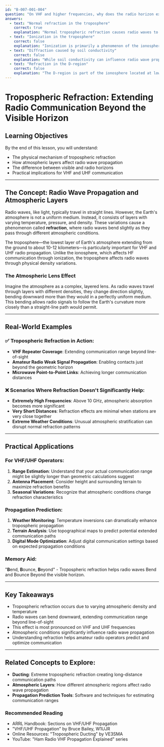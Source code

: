 ```yaml
---
id: "B-007-001-004"
question: "On VHF and higher frequencies, why does the radio horizon extend beyond the visible horizon?"
answers:
  - text: "Normal refraction in the troposphere"
    correct: true
    explanation: "Normal tropospheric refraction causes radio waves to bend slightly downward as they travel through atmospheric layers with varying density and temperature. This bending allows radio signals to follow the Earth's curvature more closely than line-of-sight transmission would permit, effectively extending the radio horizon beyond what would be possible with direct, straight-line propagation. The gradual change in atmospheric density acts like a lens, curving the radio waves and enabling communication over greater distances."
  - text: "Ionization in the troposphere"
    correct: false
    explanation: "Ionization is primarily a phenomenon of the ionosphere at higher altitudes, not the troposphere. While ionization can significantly affect high-frequency (HF) radio propagation, it does not play a significant role in VHF and higher frequency tropospheric radio wave propagation. The troposphere's refraction is a result of physical density and temperature variations, not ionization."
  - text: "Diffraction caused by soil conductivity"
    correct: false
    explanation: "While soil conductivity can influence radio wave propagation at some frequencies, it does not cause the extended radio horizon observed in VHF and higher frequency bands. Diffraction is a different phenomenon where waves bend around obstacles, but the extended radio horizon is primarily caused by atmospheric refraction, not ground-based effects."
  - text: "Refraction in the D-region"
    correct: false
    explanation: "The D-region is part of the ionosphere located at lower altitudes and primarily affects high-frequency (HF) radio waves through absorption, not refraction. For VHF and higher frequencies, tropospheric refraction is the primary mechanism extending the radio horizon, not ionospheric processes in the D-region."
---
```


# Tropospheric Refraction: Extending Radio Communication Beyond the Visible Horizon

## Learning Objectives
By the end of this lesson, you will understand:
- The physical mechanism of tropospheric refraction
- How atmospheric layers affect radio wave propagation
- The difference between visible and radio horizons
- Practical implications for VHF and UHF communication

---

## The Concept: Radio Wave Propagation and Atmospheric Layers

Radio waves, like light, typically travel in straight lines. However, the Earth's atmosphere is not a uniform medium. Instead, it consists of layers with varying temperature, pressure, and density. These variations cause a phenomenon called **refraction**, where radio waves bend slightly as they pass through different atmospheric conditions.

The troposphere—the lowest layer of Earth's atmosphere extending from the ground to about 10-12 kilometers—is particularly important for VHF and UHF radio propagation. Unlike the ionosphere, which affects HF communication through ionization, the troposphere affects radio waves through physical density variations.

### The Atmospheric Lens Effect

Imagine the atmosphere as a complex, layered lens. As radio waves travel through layers with different densities, they change direction slightly, bending downward more than they would in a perfectly uniform medium. This bending allows radio signals to follow the Earth's curvature more closely than a straight-line path would permit.

---

## Real-World Examples

### ✅ Tropospheric Refraction in Action:
- **VHF Repeater Coverage**: Extending communication range beyond line-of-sight
- **Amateur Radio Weak Signal Propagation**: Enabling contacts just beyond the geometric horizon
- **Microwave Point-to-Point Links**: Achieving longer communication distances

### ❌ Scenarios Where Refraction Doesn't Significantly Help:
- **Extremely High Frequencies**: Above 10 GHz, atmospheric absorption becomes more significant
- **Very Short Distances**: Refraction effects are minimal when stations are very close together
- **Extreme Weather Conditions**: Unusual atmospheric stratification can disrupt normal refraction patterns

---

## Practical Applications

### For VHF/UHF Operators:
1. **Range Estimation**: Understand that your actual communication range might be slightly longer than geometric calculations suggest
2. **Antenna Placement**: Consider height and surrounding terrain to maximize refraction benefits
3. **Seasonal Variations**: Recognize that atmospheric conditions change refraction characteristics

### Propagation Prediction:
1. **Weather Monitoring**: Temperature inversions can dramatically enhance tropospheric propagation
2. **Terrain Analysis**: Use topographical maps to predict potential extended communication paths
3. **Digital Mode Optimization**: Adjust digital communication settings based on expected propagation conditions

### Memory Aid:
"**B**end, **B**ounce, **B**eyond" - Tropospheric refraction helps radio waves Bend and Bounce Beyond the visible horizon.

---

## Key Takeaways

- Tropospheric refraction occurs due to varying atmospheric density and temperature
- Radio waves can bend downward, extending communication range beyond line-of-sight
- This effect is most pronounced on VHF and UHF frequencies
- Atmospheric conditions significantly influence radio wave propagation
- Understanding refraction helps amateur radio operators predict and optimize communication

---

## Related Concepts to Explore:
- **Ducting**: Extreme tropospheric refraction creating long-distance communication paths
- **Atmospheric Layers**: How different atmospheric regions affect radio wave propagation
- **Propagation Prediction Tools**: Software and techniques for estimating communication ranges

### Recommended Reading
- ARRL Handbook: Sections on VHF/UHF Propagation
- "VHF/UHF Propagation" by Bruce Bailey, W1UJR
- Online Resources: "Tropospheric Ducting" by VE3SMA
- YouTube: "Ham Radio VHF Propagation Explained" series